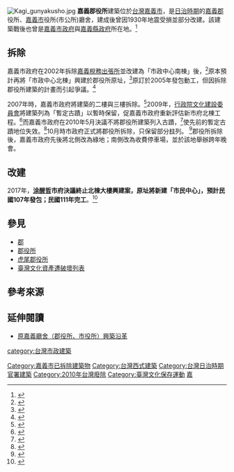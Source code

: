 {{coord|23|28|55|N|120|27|12|E|display=title}}
[[File:Kagi_gunyakusho.jpg|thumb]]
'''嘉義郡役所'''建築位於[[台灣|台灣]][[嘉義市|嘉義市]]，是[[台灣日治時期|日治時期]]的[[嘉義郡|嘉義郡]]役所、[[嘉義市_(州轄市)|嘉義市]]役所(市公所)廳舍，建成後曾因1930年地震受損並部分改建。該建築戰後也曾是[[嘉義市政府|嘉義市政府]]與[[嘉義縣政府|嘉義縣政府]]所在地。<ref>{{cite news|url=http://211.21.193.13/topic/topic_07.aspx?articale_id=1131|title=嘉義市政府（嘉義郡役所）|publisher=小地方新聞網|date=2005-11-15|accessdate=2011-02-06}}{{dead link|date=2017年12月 |bot=InternetArchiveBot |fix-attempted=yes }}</ref>

==拆除==
嘉義市政府在2002年拆除[[嘉義稅務出張所|嘉義稅務出張所]]並改建為「市政中心南棟」後，<ref>{{cite news|url=http://www.libertytimes.com.tw/2002/new/jan/12/life/art-1.htm|title=嘉義稅務出張所拆了|publisher=自由時報|date=2002-01-12|accessdate=2011-02-06|deadurl=yes|archiveurl=https://web.archive.org/web/20110215095558/http://www.libertytimes.com.tw/2002/new/jan/12/life/art-1.htm|archivedate=2011-02-15}}</ref>原本預計再將「市政中心北棟」興建於郡役所原址，<ref>{{cite news|url=http://ecology.org.tw/publication/10/history4.htm|title=學界對嘉義市新市政中心南棟大樓的看法|author=余國信|publisher=生態台灣季刊.台灣生態學會|date=2006-01-05|accessdate=2011-09-23|archive-date=2020-02-08|archive-url=https://web.archive.org/web/20200208090728/http://ecology.org.tw/publication/10/history4.htm|dead-url=yes}}</ref>原訂於2005年發包動工，但因拆除郡役所建築的計畫而引起爭議。<ref>{{cite news|url=http://211.21.193.13/bigthing/south.aspx?articale_id=1555|title=嘉「守護嘉義郡役所」行動回顧與後續報導|publisher=小地方新聞網|date=2005-04-06|accessdate=2011-02-06}}{{dead link|date=2017年12月 |bot=InternetArchiveBot |fix-attempted=yes }}</ref>

2007年時，嘉義市政府將建築的二樓與三樓拆除。<ref>{{cite news|url=http://e-info.org.tw/node/18827|title=嘉義舊市府 留1樓 拆2、3樓|publisher=環境資訊中心|date=2007-01-17|accessdate=2011-02-06|archive-date=2016-03-05|archive-url=https://web.archive.org/web/20160305000648/http://e-info.org.tw/node/18827|dead-url=no}}</ref>2009年，[[行政院文化建設委員會|行政院文化建設委員會]]將建築列為「暫定古蹟」以暫時保留，促嘉義市政府重新評估新市府北棟工程。<ref>{{cite news|url=http://www.cca.gov.tw/artnews.do?method=findById&id=1222852531282|title=文建會開會議決嘉義郡役所逕列為暫定古蹟|publisher=行政院文化建設委員會|date=2009-05-22|accessdate=2011-02-06}}{{dead link|date=2017年12月 |bot=InternetArchiveBot |fix-attempted=yes }}</ref>而嘉義市政府在2010年5月決議不將郡役所建築列入古蹟，<ref>{{cite news|url=https://news.ltn.com.tw/news/local/paper/397247|title=搶救無效 郡役所要拆了|publisher=自由時報|date=2010-05-21|accessdate=2022-06-02}}</ref>使先前的暫定古蹟地位失效。<ref>{{cite web|url=http://www.hach.gov.tw/hach/frontsite/cms/newsDetailViewAction.do?method=doViewNewsDetail&contentId=4258|title=行政院文化建設委員會公告|publisher=行政院文化建設委員會|date=2010-03-29|accessdate=2011-02-06}}{{dead link|date=2017年12月 |bot=InternetArchiveBot |fix-attempted=yes }}</ref>10月時市政府正式將郡役所拆除，只保留部分[[柱|柱]]列。
<ref>{{cite news|url=http://www.libertytimes.com.tw/2010/new/oct/28/today-center2.htm|title=嘉義郡役所 拆了|publisher=自由時報|date=2010-10-28|accessdate=2011-02-06|deadurl=yes|archiveurl=https://web.archive.org/web/20170504035028/http://news.ltn.com.tw/news/local/paper/438931|archivedate=2017-05-04}}</ref>郡役所拆除後，嘉義市政府先後將北側改為綠地；南側改為收費停車場，並於該地舉辦跨年晚會。

==改建==
2017年，'''[[涂醒哲|涂醒哲]]市府決議終止北棟大樓興建案，原址將新建「市民中心」，預計民國107年發包；民國111年完工'''。<ref>{{Cite web |url=http://www.chinatimes.com/realtimenews/20170622005469-260407 |title=嘉義市府通知解約北棟大樓 涂醒哲推改建「市民中心」- 中時電子報 |accessdate=2017-06-24 |archive-date=2017-06-28 |archive-url=https://web.archive.org/web/20170628023709/http://www.chinatimes.com/realtimenews/20170622005469-260407 |dead-url=no }}</ref>

==參見==
*[[郡#日本|郡]]
*[[郡役所|郡役所]]
*[[虎尾郡役所|虎尾郡役所]]
*[[臺灣文化資產遭破壞列表|臺灣文化資產遭破壞列表]]

==參考來源==
{{reflist}}
==延伸閱讀==
*[http://140.116.37.7/ca+ihta/hbr02.pdf 原嘉義廳舍（郡役所、市役所）興築沿革]{{Wayback|url=http://140.116.37.7/ca+ihta/hbr02.pdf |date=20140416192215 }}

[[Category:嘉義市已拆除建築物|Category:嘉義市已拆除建築物]]
[[Category:台灣西式建築|Category:台灣西式建築]]
[[Category:台灣日治時期官署建築|Category:台灣日治時期官署建築]]
[[Category:2010年台灣廢除|Category:2010年台灣廢除]]
[[category:台灣市政建築|category:台灣市政建築]]
[[Category:臺灣文化保存運動|Category:臺灣文化保存運動]]
[[Category:台灣文化資產史|嘉]]
